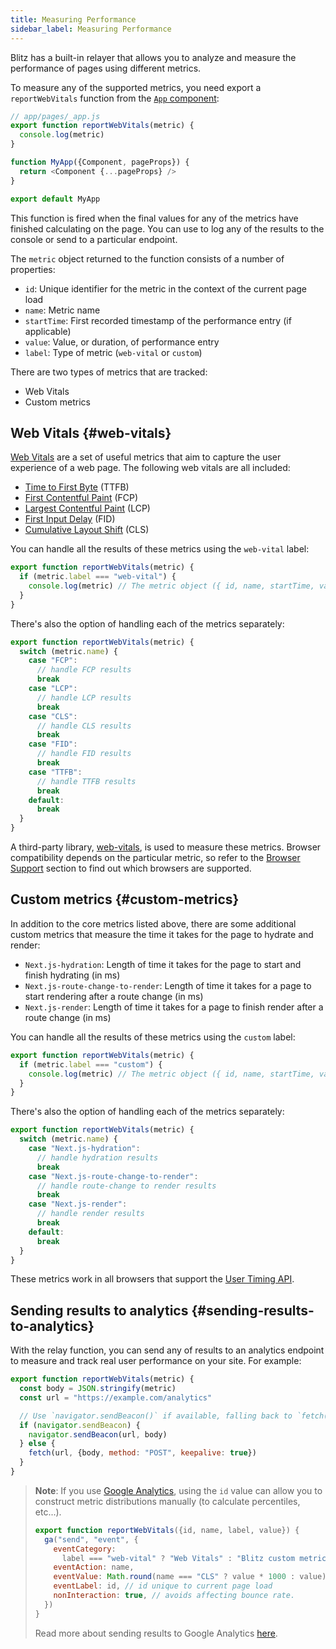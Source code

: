 ```yaml
---
title: Measuring Performance
sidebar_label: Measuring Performance
---
```


Blitz has a built-in relayer that allows you to analyze and measure the
performance of pages using different metrics.

To measure any of the supported metrics, you need export a
`reportWebVitals` function from the [`App` component](./app-component):

```js
// app/pages/_app.js
export function reportWebVitals(metric) {
  console.log(metric)
}

function MyApp({Component, pageProps}) {
  return <Component {...pageProps} />
}

export default MyApp
```

This function is fired when the final values for any of the metrics have
finished calculating on the page. You can use to log any of the results to
the console or send to a particular endpoint.

The `metric` object returned to the function consists of a number of
properties:

- `id`: Unique identifier for the metric in the context of the current
  page load
- `name`: Metric name
- `startTime`: First recorded timestamp of the performance entry (if
  applicable)
- `value`: Value, or duration, of performance entry
- `label`: Type of metric (`web-vital` or `custom`)

There are two types of metrics that are tracked:

- Web Vitals
- Custom metrics

## Web Vitals {#web-vitals}

[Web Vitals](https://web.dev/vitals/) are a set of useful metrics that aim
to capture the user experience of a web page. The following web vitals are
all included:

- [Time to First Byte](https://developer.mozilla.org/en-US/docs/Glossary/Time_to_first_byte)
  (TTFB)
- [First Contentful Paint](https://developer.mozilla.org/en-US/docs/Glossary/First_contentful_paint)
  (FCP)
- [Largest Contentful Paint](https://web.dev/lcp/) (LCP)
- [First Input Delay](https://web.dev/fid/) (FID)
- [Cumulative Layout Shift](https://web.dev/cls/) (CLS)

You can handle all the results of these metrics using the `web-vital`
label:

```js
export function reportWebVitals(metric) {
  if (metric.label === "web-vital") {
    console.log(metric) // The metric object ({ id, name, startTime, value, label }) is logged to the console
  }
}
```

There's also the option of handling each of the metrics separately:

```js
export function reportWebVitals(metric) {
  switch (metric.name) {
    case "FCP":
      // handle FCP results
      break
    case "LCP":
      // handle LCP results
      break
    case "CLS":
      // handle CLS results
      break
    case "FID":
      // handle FID results
      break
    case "TTFB":
      // handle TTFB results
      break
    default:
      break
  }
}
```

A third-party library,
[web-vitals](https://github.com/GoogleChrome/web-vitals), is used to
measure these metrics. Browser compatibility depends on the particular
metric, so refer to the
[Browser Support](https://github.com/GoogleChrome/web-vitals#browser-support)
section to find out which browsers are supported.

## Custom metrics {#custom-metrics}

In addition to the core metrics listed above, there are some additional
custom metrics that measure the time it takes for the page to hydrate and
render:

- `Next.js-hydration`: Length of time it takes for the page to start and
  finish hydrating (in ms)
- `Next.js-route-change-to-render`: Length of time it takes for a page to
  start rendering after a route change (in ms)
- `Next.js-render`: Length of time it takes for a page to finish render
  after a route change (in ms)

You can handle all the results of these metrics using the `custom` label:

```js
export function reportWebVitals(metric) {
  if (metric.label === "custom") {
    console.log(metric) // The metric object ({ id, name, startTime, value, label }) is logged to the console
  }
}
```

There's also the option of handling each of the metrics separately:

```js
export function reportWebVitals(metric) {
  switch (metric.name) {
    case "Next.js-hydration":
      // handle hydration results
      break
    case "Next.js-route-change-to-render":
      // handle route-change to render results
      break
    case "Next.js-render":
      // handle render results
      break
    default:
      break
  }
}
```

These metrics work in all browsers that support the
[User Timing API](https://caniuse.com/#feat=user-timing).

## Sending results to analytics {#sending-results-to-analytics}

With the relay function, you can send any of results to an analytics
endpoint to measure and track real user performance on your site. For
example:

```js
export function reportWebVitals(metric) {
  const body = JSON.stringify(metric)
  const url = "https://example.com/analytics"

  // Use `navigator.sendBeacon()` if available, falling back to `fetch()`.
  if (navigator.sendBeacon) {
    navigator.sendBeacon(url, body)
  } else {
    fetch(url, {body, method: "POST", keepalive: true})
  }
}
```

> **Note**: If you use
> [Google Analytics](https://analytics.google.com/analytics/web/), using
> the `id` value can allow you to construct metric distributions manually
> (to calculate percentiles, etc...).
>
> ```js
> export function reportWebVitals({id, name, label, value}) {
>   ga("send", "event", {
>     eventCategory:
>       label === "web-vital" ? "Web Vitals" : "Blitz custom metric",
>     eventAction: name,
>     eventValue: Math.round(name === "CLS" ? value * 1000 : value), // values must be integers
>     eventLabel: id, // id unique to current page load
>     nonInteraction: true, // avoids affecting bounce rate.
>   })
> }
> ```
>
> Read more about sending results to Google Analytics
> [here](https://github.com/GoogleChrome/web-vitals#send-the-results-to-google-analytics).
